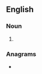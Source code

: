 ==English==

===Noun===
{{head|en|noun plural form}}

# {{plural of|crucible|lang=en}}

===Anagrams===
* {{anagrams|en|a=bcceilrsu|subcircle}}